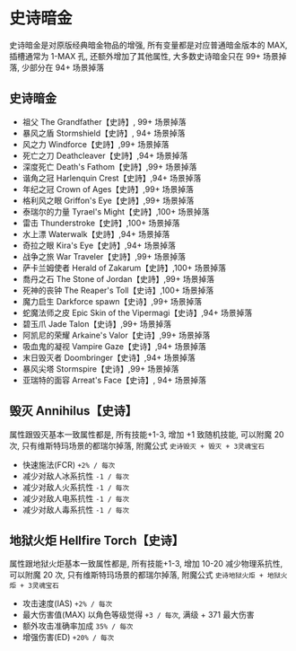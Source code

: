 # 史诗暗金

史诗暗金是对原版经典暗金物品的增强, 所有变量都是对应普通暗金版本的 MAX, 插槽通常为 1-MAX 孔, 还额外增加了其他属性, 大多数史诗暗金只在 99+ 场景掉落, 少部分在 94+ 场景掉落

## 史诗暗金

- 祖父 The Grandfather【史詩】, 99+ 场景掉落
- 暴风之盾 Stormshield【史詩】, 94+ 场景掉落
- 风之力 Windforce【史詩】,99+ 场景掉落
- 死亡之刀 Deathcleaver【史詩】,94+ 场景掉落
- 深度死亡 Death's Fathom【史詩】,99+ 场景掉落
- 谐角之冠 Harlenquin Crest【史詩】,94+ 场景掉落
- 年纪之冠 Crown of Ages【史詩】,99+ 场景掉落
- 格利风之眼 Griffon's Eye【史詩】,99+ 场景掉落
- 泰瑞尔的力量 Tyrael's Might【史詩】,100+ 场景掉落
- 雷击 Thunderstroke【史詩】,100+ 场景掉落
- 水上漂 Waterwalk【史詩】,94+ 场景掉落
- 奇拉之眼 Kira's Eye【史詩】,94+ 场景掉落
- 战争之旅 War Traveler【史詩】,99+ 场景掉落
- 萨卡兰姆使者 Herald of Zakarum【史詩】,100+ 场景掉落
- 喬丹之石 The Stone of Jordan【史詩】,99+ 场景掉落
- 死神的丧钟 The Reaper's Toll【史诗】,100+ 场景掉落
- 魔力启生 Darkforce spawn【史诗】,99+ 场景掉落
- 蛇魔法师之皮 Epic Skin of the Vipermagi【史诗】,94+ 场景掉落
- 碧玉爪 Jade Talon【史诗】,99+ 场景掉落
- 阿凯尼的荣耀 Arkaine's Valor【史诗】,99+ 场景掉落
- 吸血鬼的凝视 Vampire Gaze【史诗】,94+ 场景掉落
- 末日毁灭者 Doombringer【史诗】,94+ 场景掉落
- 暴风尖塔 Stormspire【史诗】,99+ 场景掉落
- 亚瑞特的面容 Arreat's Face【史诗】, 94+ 场景掉落


## 毁灭 Annihilus【史诗】

属性跟毁灭基本一致属性都是, 所有技能+1-3, 增加 +1 致随机技能, 可以附魔 20 次, 只有维斯特玛场景的都瑞尔掉落, 附魔公式 `史诗毁灭 + 毁灭 + 3灵魂宝石`

- 快速施法(FCR) `+2% / 每次`
- 减少对敌人冰系抗性 `-1 / 每次`
- 减少对敌人火系抗性 `-1 / 每次`
- 减少对敌人电系抗性 `-1 / 每次`
- 减少对敌人毒系抗性 `-1 / 每次`

## 地狱火炬 Hellfire Torch【史诗】

属性跟地狱火炬基本一致属性都是, 所有技能+1-3, 增加 10-20 减少物理系抗性, 可以附魔 20 次, 只有维斯特玛场景的都瑞尔掉落, 附魔公式 `史诗地狱火炬 + 地狱火炬 + 3灵魂宝石`

- 攻击速度(IAS) `+2% / 每次`
- 最大伤害值(MAX) 以角色等级觉得 `+3 / 每次`, 满级 + 371 最大伤害
- 额外攻击准确率加成 `35% / 每次`
- 增强伤害(ED) `+20% / 每次`
